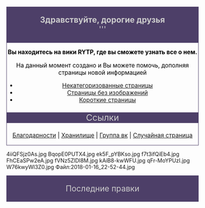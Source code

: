 <mainpage-leftcolumn-start/>

<div style="border:1px solid #4d3f68; background:#4d3f68; text-align:center; font-size:150%; color:#cccccc">'''Здравствуйте, дорогие друзья'''<br />'''</div>

<div style="border:1px solid #4d3f68; background:#сссссс; text-align:center; font-size:110%; color:#000000">
'''Вы находитесь на вики RYTP, где вы сможете узнать все о нем.'''

На данный момент создано [[Служебная:Allpages|{{NUMBEROFARTICLES}}]] {{plural:{{NUMBEROFARTICLES}}|статья|статьи|статей}} и Вы можете помочь, дополняя страницы новой информацией

*[http://ru.ruspoop.wikia.com/wiki/Служебная:UncategorizedPages Некатегоризованные страницы]
*[http://ru.ruspoop.wikia.com/wiki/Служебная:Withoutimages Страницы без изображений]
*[http://ru.ruspoop.wikia.com/wiki/Служебная:ShortPages Короткие страницы]

<div style="border:0px solid #4d3f68; background:#4d3f68; text-align:center; font-size:150%; color:#cccccc">Ссылки</div> 
[[Благодарности]] | [https://vk.com/russianpoop Хранилище] | [https://vk.com/ruspoop Группа вк] | [http://ru.ruspoop.wikia.com/wiki/Служебная:Random Случайная страница]'''<nowiki/>'''
</div>

<gallery type="slideshow" widths="500" crop="true" position="center">
4iiQFSjz0As.jpg
BqopE0PUTX4.jpg
ek5F_pYBKso.jpg
f7t3ifQiEb4.jpg
FhCEaSPw2eA.jpg
fVNz5ZlDl8M.jpg
kAiB8-kwWFU.jpg
qFr-MoYPUzI.jpg
W76kwyWl3Z0.jpg
Файл:2018-01-16_22-52-44.jpg
</gallery>
<mainpage-endcolumn/>
<mainpage-rightcolumn-start/>

<div style="border:1px solid #4d3f68; background:#4d3f68; text-align:center; font-size:150%; color:#cccccc">Последние правки</div>

<activityfeed size="15" shortlist="true"></activityfeed>